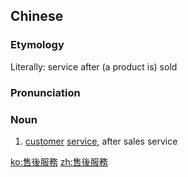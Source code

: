 {{also|售后服务}}
==Chinese==
{{zh-forms|s=售后服务|type=112}}

===Etymology===
Literally: service after (a product is) sold

===Pronunciation===
{{zh-pron
|m=shòu hòu fúwù
|c=sau6 hau6 fuk6 mou6
|cat=n
}}

===Noun===
{{zh-noun}}

# [[customer]] [[service]], after sales service

[[ko:售後服務]]
[[zh:售後服務]]